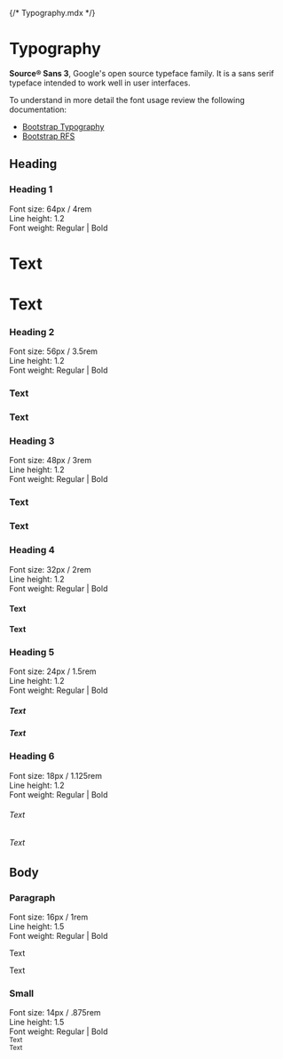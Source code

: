 {/* Typography.mdx */}


<Meta title="Design System/Typography" />

# Typography

**Source® Sans 3**, Google's open source typeface family. It is a sans serif typeface intended to work well in user interfaces.

To understand in more detail the font usage review the following documentation:

+ [Bootstrap Typography](https://getbootstrap.com/docs/5.3/content/typography/)
+ [Bootstrap RFS](https://getbootstrap.com/docs/5.3/getting-started/rfs/)


## Heading

<Canvas>
  <div className="container">
    <div className="row align-items-center mb-4">
      <div className="col">
        <h3 className="fs-5">Heading 1</h3>
        <div className="small text-gray-500">
          <div>Font size: 64px / 4rem</div>
          <div>Line height: 1.2</div>
          <div>Font weight: Regular | Bold</div>
        </div>
      </div>
      <div className="col">
        <h1 className="fw-normal">Text</h1>
      </div>
      <div className="col">
        <h1>Text</h1>
      </div>
    </div>
    <div className="row align-items-center mb-4">
      <div className="col">
        <h3 className="fs-5">Heading 2</h3>
        <div className="small text-gray-500">
          <div>Font size: 56px / 3.5rem</div>
          <div>Line height: 1.2</div>
          <div>Font weight: Regular | Bold</div>
        </div>
      </div>
      <div className="col">
        <h3 className="fw-normal">Text</h3>
      </div>
      <div className="col">
        <h3>Text</h3>
      </div>
    </div>
    <div className="row align-items-center mb-4">
      <div className="col">
        <h3 className="fs-5">Heading 3</h3>
        <div className="small text-gray-500">
          <div>Font size: 48px / 3rem</div>
          <div>Line height: 1.2</div>
          <div>Font weight: Regular | Bold</div>
        </div>
      </div>
      <div className="col">
        <h3 className="fw-normal">Text</h3>
      </div>
      <div className="col">
        <h3>Text</h3>
      </div>
    </div>
    <div className="row align-items-center mb-4">
      <div className="col">
        <h3 className="fs-5">Heading 4</h3>
        <div className="small text-gray-500">
          <div>Font size: 32px / 2rem</div>
          <div>Line height: 1.2</div>
          <div>Font weight: Regular | Bold</div>
        </div>
      </div>
      <div className="col">
        <h4 className="fw-normal">Text</h4>
      </div>
      <div className="col">
        <h4>Text</h4>
      </div>
    </div>
    <div className="row align-items-center mb-4">
      <div className="col">
        <h3 className="fs-5">Heading 5</h3>
        <div className="small text-gray-500">
          <div>Font size: 24px / 1.5rem</div>
          <div>Line height: 1.2</div>
          <div>Font weight: Regular | Bold</div>
        </div>
      </div>
      <div className="col">
        <h5 className="fw-normal">Text</h5>
      </div>
      <div className="col">
        <h5>Text</h5>
      </div>
    </div>
    <div className="row align-items-center mb-4">
      <div className="col">
        <h3 className="fs-5">Heading 6</h3>
        <div className="small text-gray-500">
          <div>Font size: 18px / 1.125rem</div>
          <div>Line height: 1.2</div>
          <div>Font weight: Regular | Bold</div>
        </div>
      </div>
      <div className="col">
        <h6 className="fw-normal">Text</h6>
      </div>
      <div className="col">
        <h6>Text</h6>
      </div>
    </div>
  </div>
</Canvas>

## Body

<Canvas>
  <div className="container">
    <div className="row align-items-center mb-4">
      <div className="col">
        <h3 className="fs-5">Paragraph</h3>
        <div className="small text-gray-500">
          <div>Font size: 16px / 1rem</div>
          <div>Line height: 1.5</div>
          <div>Font weight: Regular | Bold</div>
        </div>
      </div>
      <div className="col">
        <p>Text</p>
      </div>
      <div className="col">
        <p className="fw-bold">Text</p>
      </div>
    </div>
    <div className="row align-items-center mb-4">
      <div className="col">
        <h3 className="fs-5">Small</h3>
        <div className="small text-gray-500">
          <div>Font size: 14px / .875rem</div>
          <div>Line height: 1.5</div>
          <div>Font weight: Regular | Bold</div>
        </div>
      </div>
      <div className="col">
        <small className="small">Text</small>
      </div>
      <div className="col">
        <small className="fw-bold">Text</small>
      </div>
    </div>
  </div>
</Canvas>
